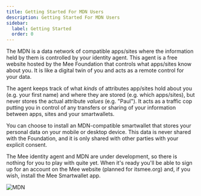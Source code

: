 ```yaml
---
title: Getting Started For MDN Users
description: Getting Started For MDN Users
sidebar:
  label: Getting Started
  order: 0
---
```


The MDN is a data network of compatible apps/sites where the information held by them is controlled by your identity agent. This agent is a free website hosted by the Mee Foundation that controls what apps/sites know about you. It is like a digital twin of you and acts as a remote control for your data. 

The agent keeps track of what *kinds* of attributes app/sites hold about you (e.g. your first name) and where they are stored (e.g. which apps/sites), but never stores the actual attribute *values* (e.g. "Paul"). It acts as a traffic cop putting you in control of any transfers or sharing of your information between apps, sites and  your smartwallets.

You can choose to install an MDN-compatible smartwallet that stores your personal data on your mobile or desktop device. This data is never shared with the Foundation, and it is only shared with other parties with your explicit consent. 

The Mee identity agent and MDN are under development, so there is nothing for you to play with quite yet. When it's ready you'll be able to sign up for an account on the Mee website (planned for itsmee.org) and, if you wish, install the Mee Smartwallet app. 

![MDN](../../images/MDN.png)





